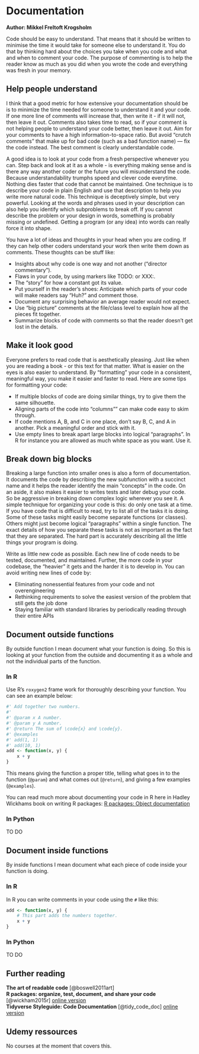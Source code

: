 # Documentation

**Author: Mikkel Freltoft Krogsholm**    

Code should be easy to understand. That means that it should be written to minimise the time it would take for someone else to understand it. 
You do that by thinking hard about the choices you take when you code and what and when to comment your code. The purpose of commenting is to
help the reader know as much as you did when you wrote the code and everything was fresh in your memory. 


## Help people understand
I think that a good metric for how extensive your documentation should be is to minimize the time needed for someone to understand it and your code.
If one more line of comments will increase that, then write it - if it will not, then leave it out. Comments also takes time to read, so if your 
comment is not helping people to understand your code better, then leave it out. Aim for your comments to have a high information-to-space ratio. 
But avoid "crutch comments" that make up for bad code (such as a bad function name) — fix the code instead. The best comment is clearly understandable code.


A good idea is to look at your code from a fresh perspective whenever you can. Step back and look at it as a whole - is everything making sense and is there 
any way another coder or the future you will misunderstand the code. Because understandability trumphs speed and clever code everytime. Nothing dies faster 
that code that cannot be maintained. 
One technique is to describe your code in plain English and use that description to help you write more natural code. This technique is deceptively simple, but very powerful. Looking at the words and phrases used in your description can also help you identify which subproblems to break off. If you cannot describe the problem or your design in words, something is probably missing or undefined. Getting a program (or any idea) into words can really force it into shape.

You have a lot of ideas and thoughts in your head when you are coding. If they can help other coders understand your work then write them down as comments. These thoughts can be stuff like:

* Insights about why code is one way and not another (“director commentary”). 
* Flaws in your code, by using markers like TODO: or XXX:. 
* The "story" for how a constant got its value. 
* Put yourself in the reader’s shoes: Anticipate which parts of your code will make readers say “Huh?” and comment those. 
* Document any surprising behavior an average reader would not expect. 
* Use "big picture" comments at the file/class level to explain how all the pieces fit together. 
* Summarize blocks of code with comments so that the reader doesn’t get lost in the details.

## Make it look good
Everyone prefers to read code that is aesthetically pleasing. Just like when you are reading a book - or this text for that matter. What is easier on the eyes is also easier to understand. By "formatting" your code in a consistent, meaningful way, you make it easier and faster to read. Here are some tips for formatting your code:

* If multiple blocks of code are doing similar things, try to give them the same silhouette. 
* Aligning parts of the code into "columns"" can make code easy to skim through. 
* If code mentions A, B, and C in one place, don’t say B, C, and A in another. Pick a meaningful order and stick with it. 
* Use empty lines to break apart large blocks into logical "paragraphs". In R for instance you are allowed as much white space as you want. Use it. 

## Break down big blocks
Breaking a large function into smaller ones is also a form of documentation. It documents the code by describing the new subfunction with a succinct name and it 
helps the reader identify the main “concepts” in the code. On an aside, it also makes it easier to writes tests and later debug your code. So be aggressive in 
breaking down complex logic wherever you see it. A simple technique for organizing your code is this: do only one task at a time. If you have code that is difficult to read, try to list all of the tasks it is doing. Some of these tasks might easily become separate functions (or classes). Others might just become logical "paragraphs" within a single function. The exact details of how you separate these tasks is not as important as the fact that they are separated. The hard part is accurately describing all the little things your program is doing.

Write as little new code as possible. Each new line of code needs to be tested, documented, and maintained. Further, the more code in your codebase, the "heavier" it gets and the harder it is to develop in. You can avoid writing new lines of code by:

* Eliminating nonessential features from your code and not overengineering 
* Rethinking requirements to solve the easiest version of the problem that still gets the job done 
* Staying familiar with standard libraries by periodically reading through their entire APIs

## Document outside functions
By outside function I mean document what your function is doing. So this is looking at your function from the outside and documenting it as a whole and not the individual parts of the function.

### In R
Use R's `roxygen2` frame work for thoroughly describing your function. You can see an example below:

```R
#' Add together two numbers.
#' 
#' @param x A number.
#' @param y A number.
#' @return The sum of \code{x} and \code{y}.
#' @examples
#' add(1, 1)
#' add(10, 1)
add <- function(x, y) {
	x + y
}
```

This means giving the function a proper title, telling what goes in to the function (`@param`) and what comes out (`@return`), and giving a few examples (`@examples`).

You can read much more about documenting your code in R here in Hadley Wickhams book on writing R packages: [R packages: Object documentation](http://r-pkgs.had.co.nz/man.html)

### In Python 

TO DO


## Document inside functions
By inside functions I mean document what each piece of code inside your function is doing. 

### In R
In R you can write comments in your code using the `#` like this:

```R
add <- function(x, y) {
	# This part adds the numbers together.
  	x + y
}
```

### In Python

TO DO


## Further reading
**The art of readable code** [@boswell2011art]     
**R packages: organize, test, document, and share your code** [@wickham2015r] [online version](http://r-pkgs.had.co.nz/)    
**Tidyverse Styleguide: Code Documentation** [@tidy_code_doc] [online version](http://style.tidyverse.org/code-documentation.html)   

## Udemy ressources
No courses at the moment that covers this.
